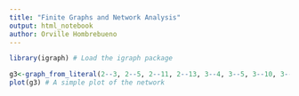 ```yaml
---
title: "Finite Graphs and Network Analysis"
output: html_notebook
author: Orville Hombrebueno
---
```

```r
library(igraph) # Load the igraph package
```

```r
g3<-graph_from_literal(2--3, 2--5, 2--11, 2--13, 3--4, 3--5, 3--10, 3--11, 3--13, 4--5, 4--11, 4--13, 5--11, 5--12, 5--13, 5--14, 10--11, 10--13, 11--12, 11--13, 11--14, 12--13, 13--14)
plot(g3) # A simple plot of the network 
```

